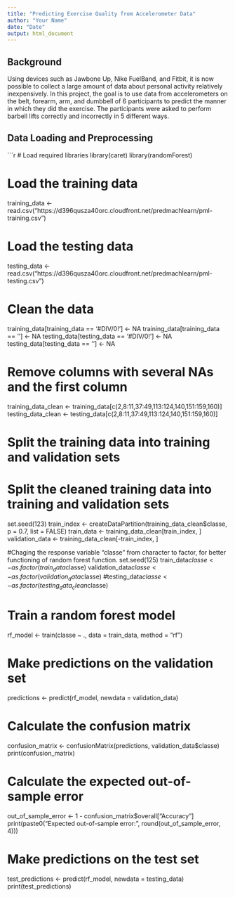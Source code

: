```yaml
---
title: "Predicting Exercise Quality from Accelerometer Data"
author: "Your Name"
date: "Date"
output: html_document
---
```


## Background

Using devices such as Jawbone Up, Nike FuelBand, and Fitbit, it is now possible to collect a large amount of data about personal activity relatively inexpensively. In this project, the goal is to use data from accelerometers on the belt, forearm, arm, and dumbbell of 6 participants to predict the manner in which they did the exercise. The participants were asked to perform barbell lifts correctly and incorrectly in 5 different ways.

## Data Loading and Preprocessing

```r
# Load required libraries
library(caret)
library(randomForest)

# Load the training data
training_data <- read.csv("https://d396qusza40orc.cloudfront.net/predmachlearn/pml-training.csv")

# Load the testing data
testing_data <- read.csv("https://d396qusza40orc.cloudfront.net/predmachlearn/pml-testing.csv")

# Clean the data
training_data[training_data == '#DIV/0!'] <- NA
training_data[training_data == ''] <- NA
testing_data[testing_data == '#DIV/0!'] <- NA
testing_data[testing_data == ''] <- NA

# Remove columns with several NAs and the first column
training_data_clean <- training_data[c(2,8:11,37:49,113:124,140,151:159,160)]
testing_data_clean <- testing_data[c(2,8:11,37:49,113:124,140,151:159,160)]

# Split the training data into training and validation sets
# Split the cleaned training data into training and validation sets
set.seed(123)
train_index <- createDataPartition(training_data_clean$classe, p = 0.7, list = FALSE)
train_data <- training_data_clean[train_index, ]
validation_data <- training_data_clean[-train_index, ]

#Chaging the response variable "classe" from character to factor, for better functioning of random forest function. 
set.seed(125)
train_data$classe <- as.factor(train_data$classe)
validation_data$classe <- as.factor(validation_data$classe)
#testing_data$classe <- as.factor(testing_data_clean$classe)

# Train a random forest model
rf_model <- train(classe ~ ., data = train_data, method = "rf")

# Make predictions on the validation set
predictions <- predict(rf_model, newdata = validation_data)

# Calculate the confusion matrix
confusion_matrix <- confusionMatrix(predictions, validation_data$classe)
print(confusion_matrix)

# Calculate the expected out-of-sample error
out_of_sample_error <- 1 - confusion_matrix$overall["Accuracy"]
print(paste0("Expected out-of-sample error: ", round(out_of_sample_error, 4)))

# Make predictions on the test set
test_predictions <- predict(rf_model, newdata = testing_data)
print(test_predictions)